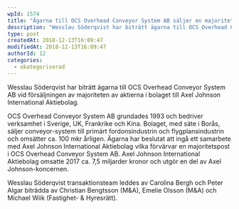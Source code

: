 ```yaml
---
wpId: 1574
title: "Ägarna till OCS Overhead Conveyor System AB säljer en majoritetspost till Axel Johnson International Aktiebolag"
description: "Wesslau Söderqvist har biträtt ägarna till OCS Overhead Conveyor System AB vid försäljningen av majoriteten av aktierna i bolaget till Axel Johnson International Aktiebolag. OCS Overhead Conveyor System AB grundades&hellip;"
type: post
createdAt: 2018-12-13T16:09:47
modifiedAt: 2018-12-13T16:09:47
authorId: 12
categories:
  - okategoriserad
---
```


Wesslau Söderqvist har biträtt ägarna till OCS Overhead Conveyor System AB vid försäljningen av majoriteten av aktierna i bolaget till Axel Johnson International Aktiebolag.

OCS Overhead Conveyor System AB grundades 1993 och bedriver verksamhet i Sverige, UK, Frankrike och Kina. Bolaget, med säte i Borås, säljer conveyor-system till primärt fordonsindustrin och flygplansindustrin och omsätter ca. 100 mkr årligen. Ägarna har beslutat att ingå ett samarbete med Axel Johnson International Aktiebolag vilka förvärvar en majoritetspost i OCS Overhead Conveyor System AB. Axel Johnson International Aktiebolag omsatte 2017 ca. 7,5 miljarder kronor och utgör en del av Axel Johnson-koncernen.

Wesslau Söderqvist transaktionsteam leddes av Carolina Bergh och Peter Algar biträdda av Christian Bengtsson (M&A), Emelie Olsson (M&A) och Michael Wiik (Fastighet- & Hyresrätt).